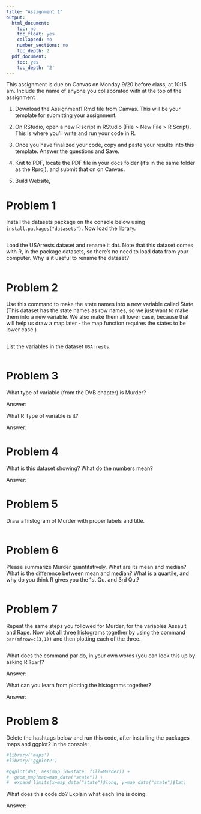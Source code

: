 ```yaml
---
title: "Assignment 1"
output:
  html_document:
    toc: no
    toc_float: yes
    collapsed: no
    number_sections: no
    toc_depth: 2
  pdf_document:
    toc: yes
    toc_depth: '2'
---
```



This assignment is due on Canvas on Monday 9/20 before class, at 10:15 am. Include the name of anyone you collaborated with at the top of the assignment



1. Download the Assignment1.Rmd file from Canvas. This will be your template for submitting your assignment.

2. On RStudio, open a new R script in RStudio (File > New File > R Script). This is where you'll write and run your code in R.

3. Once you have finalized your code, copy and paste your results into this template. Answer the questions and Save.

4. Knit to PDF, locate the PDF file in your docs folder (it's in the same folder as the Rproj), and submit that on on Canvas.

5. Build Website, 









# Problem 1 

Install the datasets package on the console below using `install.packages("datasets")`. Now load the library.

```r

```

Load the USArrests dataset and rename it dat. Note that this dataset comes with R, in the package datasets, so there's no need to load data from your computer. Why is it useful to rename the dataset?

```r

```

# Problem 2

Use this command to make the state names into a new variable called State. (This dataset has the state names as row names, so we just want to make them into a new variable. We also make them all lower case, because that will help us draw a map later - the map function requires the states to be lower case.)

```r

```

List the variables in the dataset `USArrests`.

```r

```

# Problem 3 

What type of variable (from the DVB chapter) is Murder? 

Answer: 

What R Type of variable is it?

Answer:


# Problem 4

What is this dataset showing? What do the numbers mean? 

Answer: 

# Problem 5

Draw a histogram of Murder with proper labels and title.

```r

```

# Problem 6

Please summarize Murder quantitatively. What are its mean and median? What is the difference between mean and median? What is a quartile, and why do you think R gives you the 1st Qu. and 3rd Qu.?

```r

```

# Problem 7

Repeat the same steps you followed for Murder, for the variables Assault and Rape. Now plot all three histograms together by using the command `par(mfrow=c(3,1))` and then plotting each of the three. 

```r

```

What does the command par do, in your own words (you can look this up by asking R `?par`)?

Answer:

What can you learn from plotting the histograms together?

Answer:
  
# Problem 8

Delete the hashtags below and run this code, after installing the packages maps and ggplot2 in the console:

```r
#library('maps') 
#library('ggplot2') 

#ggplot(dat, aes(map_id=state, fill=Murder)) + 
#  geom_map(map=map_data("state")) + 
#  expand_limits(x=map_data("state")$long, y=map_data("state")$lat)
```

What does this code do? Explain what each line is doing.

Answer:




